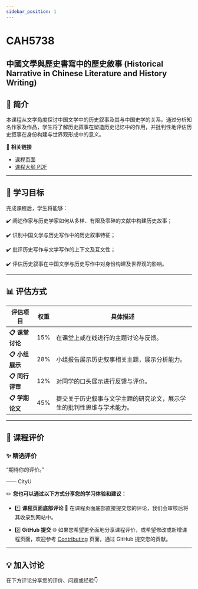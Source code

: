 ```yaml
---
sidebar_position: 1
---
```


# CAH5738
## 中國文學與歷史書寫中的歷史敘事 (Historical Narrative in Chinese Literature and History Writing)

## **📘 简介**
本课程从文学角度探讨中国文学中的历史叙事及其与中国史学的关系。通过分析知名作家及作品，学生将了解历史叙事在塑造历史记忆中的作用，并批判性地评估历史叙事在身份构建与世界观形成中的意义。

🔗 **相关链接**
- [课程页面](https://www.cityu.edu.hk/catalogue/pg/202425/course/CAH5738.htm)
- [课程大纲 PDF](https://www.cityu.edu.hk/catalogue/pg/202425/course/CAH5738.pdf)

---

## **🎯 学习目标**

完成课程后，学生将能够：

✔️ 阐述作家与历史学家如何从多样、有限及零碎的文献中构建历史故事；

✔️ 识别中国文学与历史写作中的历史叙事特征；

✔️ 批评历史写作与文学写作的上下文及互文性；

✔️ 评估历史叙事在中国文学与历史写作中对身份构建及世界观的影响。

---

## **📊 评估方式**

| **评估项目**               | **权重** | **具体描述**                                                                                       |
|---------------------------|---------|---------------------------------------------------------------------------------------------------|
| **📋 课堂讨论**             | 15%     | 在课堂上或在线进行的主题讨论与反馈。                                                               |
| **📋 小组展示**             | 28%     | 小组报告展示历史叙事相关主题，展示分析能力。                                                        |
| **📋 同行评审**             | 12%     | 对同学的口头展示进行反馈与评价。                                                                   |
| **📋 学期论文**             | 45%     | 提交关于历史叙事与文学主题的研究论文，展示学生的批判性思维与学术能力。                                         |

---

## **💬 课程评价**

### ✨ **精选评价**
<div className={commentStyles.commentBox}>
    <p className={commentStyles.commentText}>
        “期待你的评价。”
    </p>
    <p className={commentStyles.commentAuthor}>—— CityU</p>
</div>

✏️ **您也可以通过以下方式分享您的学习体验和建议：**

- 1️⃣ **课程页面底部评论**
💬 在课程页面底部直接提交您的评论，我们会审核后将其收录到网站中。

- 2️⃣ **GitHub 提交**
🌐 如果您希望更全面地分享课程评价，或希望修改或新增课程页面，欢迎参考 [Contributing](https://penjc.github.io/cityU-navigator/contributing) 页面，通过 GitHub 提交您的贡献。

---

## **💡 加入讨论**

在下方评论分享您的评价、问题或经验👇
<Utterances />
